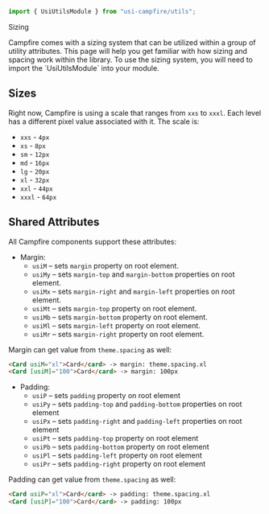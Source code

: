 
<Meta title="Design/Sizing" />

<style>{`
  @import url('https://fonts.googleapis.com/css2?family=Open+Sans:wght@300;400;600&display=swap');

    .title {
      display: block;
      color: #292829;
      font-family: 'Open Sans', sans-serif;
      font-size: 1.875rem;
      font-weight: 600;
      margin-bottom: 12px;
    }

    .description {
      color: #292829;
      display: block;
      font-family: 'Open Sans', sans-serif;
      font-size: .875rem;
      margin-bottom: 0;
    }

    .h2  {
      border: none;
      color: #292829;
      display: block;
      font-family: 'Open Sans', sans-serif;
      font-size: 1.5625rem;
      font-weight: 600;
      line-height: 30px;
      margin-top: 24px !important;
      width: 50%;
    }

    .paragraph {
      color: #292829;
      font-family: 'Open Sans', sans-serif;
      font-size: .875rem;
      line-height: 22px;
      margin-bottom: 24px;
    }
`}</style>

```ts
import { UsiUtilsModule } from "usi-campfire/utils";
```

<span className="title">Sizing</span>

<p className="description">
  Campfire comes with a sizing system that can be utilized within a group of utility attributes. This page will help you get familiar with how sizing and
  spacing work within the library. To use the sizing system, you will need to import the `UsiUtilsModule` into your module.
</p>

<h2 className="h2">Sizes</h2>

Right now, Campfire is using a scale that ranges from `xxs` to `xxxl`. Each level has a different pixel value associated with it. The scale is:

- `xxs` - `4px`
- `xs` - `8px`
- `sm` - `12px`
- `md` - `16px`
- `lg` - `20px`
- `xl` - `32px`
- `xxl` - `44px`
- `xxxl` - `64px`

<h2 className="h2">Shared Attributes</h2>

All Campfire components support these attributes:

- Margin:
  - `usiM` – sets `margin` property on root element.
  - `usiMy` – sets `margin-top` and `margin-bottom` properties on root element.
  - `usiMx` – sets `margin-right` and `margin-left` properties on root element.
  - `usiMt` – sets `margin-top` property on root element.
  - `usiMb` – sets `margin-bottom` property on root element.
  - `usiMl` – sets `margin-left` property on root element.
  - `usiMr` – sets `margin-right` property on root element.

Margin can get value from `theme.spacing` as well:

```html
<Card usiM="xl">Card</card> -> margin: theme.spacing.xl
<Card [usiM]="100">Card</card> -> margin: 100px
```

- Padding:
  - `usiP` – sets `padding` property on root element
  - `usiPy` – sets `padding-top` and `padding-bottom` properties on root element
  - `usiPx` – sets `padding-right` and `padding-left` properties on root element
  - `usiPt` – sets `padding-top` property on root element
  - `usiPb` – sets `padding-bottom` property on root element
  - `usiPl` – sets `padding-left` property on root element
  - `usiPr` – sets `padding-right` property on root element

Padding can get value from `theme.spacing` as well:

```html
<Card usiP="xl">Card</card> -> padding: theme.spacing.xl
<Card [usiP]="100">Card</card> -> padding: 100px
```
